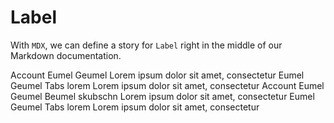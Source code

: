 <!-- Label.stories.mdx -->



<Meta title="Tabs" component={TabsRoot} />

# Label

With `MDX`, we can define a story for `Label` right in the middle of our Markdown documentation.

<Canvas>
  <Story name="Main">
    <TabsRoot>
      <TabsList>
        <TabsTrigger value="tab1">Account</TabsTrigger>
        <TabsTrigger value="tab2">Eumel Geumel</TabsTrigger>
      </TabsList>
      <TabsContent value="tab1">
        Lorem ipsum dolor sit amet, consectetur
      </TabsContent>
      <TabsContent value="tab2">
        Eumel Geumel Tabs lorem Lorem ipsum dolor sit amet, consectetur
      </TabsContent>
    </TabsRoot>
  </Story>
</Canvas>

<Canvas>
  <Story name="Lines">
    <TabLines.TabsRoot>
      <TabLines.TabsList>
        <TabLines.TabsTrigger value="tab1">Account</TabLines.TabsTrigger>
        <TabLines.TabsTrigger value="tab2">Eumel Geumel</TabLines.TabsTrigger>
        <TabLines.TabsTrigger value="tab3">Beumel</TabLines.TabsTrigger>
        <TabLines.TabsTrigger value="tab4">skubschn</TabLines.TabsTrigger>
      </TabLines.TabsList>
      <TabLines.TabsContent value="tab1">
        Lorem ipsum dolor sit amet, consectetur
      </TabLines.TabsContent>
      <TabLines.TabsContent value="tab2">
        Eumel Geumel Tabs lorem Lorem ipsum dolor sit amet, consectetur
      </TabLines.TabsContent>
    </TabLines.TabsRoot>
  </Story>
</Canvas>
